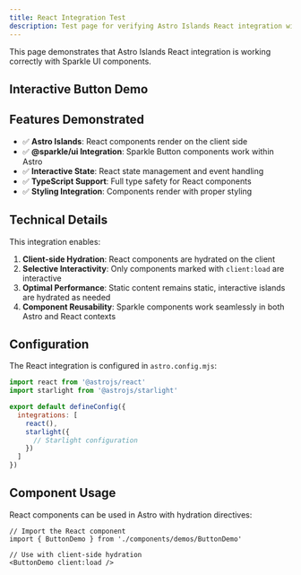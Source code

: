 ```yaml
---
title: React Integration Test
description: Test page for verifying Astro Islands React integration with Sparkle components
---
```



This page demonstrates that Astro Islands React integration is working correctly with Sparkle UI components.

## Interactive Button Demo

<ReactIntegrationDemo />

## Features Demonstrated

- ✅ **Astro Islands**: React components render on the client side
- ✅ **@sparkle/ui Integration**: Sparkle Button components work within Astro
- ✅ **Interactive State**: React state management and event handling
- ✅ **TypeScript Support**: Full type safety for React components
- ✅ **Styling Integration**: Components render with proper styling

## Technical Details

This integration enables:

1. **Client-side Hydration**: React components are hydrated on the client
2. **Selective Interactivity**: Only components marked with `client:load` are interactive
3. **Optimal Performance**: Static content remains static, interactive islands are hydrated as needed
4. **Component Reusability**: Sparkle components work seamlessly in both Astro and React contexts

## Configuration

The React integration is configured in `astro.config.mjs`:

```js
import react from '@astrojs/react'
import starlight from '@astrojs/starlight'

export default defineConfig({
  integrations: [
    react(),
    starlight({
      // Starlight configuration
    })
  ]
})
```

## Component Usage

React components can be used in Astro with hydration directives:

```tsx
// Import the React component
import { ButtonDemo } from './components/demos/ButtonDemo'

// Use with client-side hydration
<ButtonDemo client:load />
```
